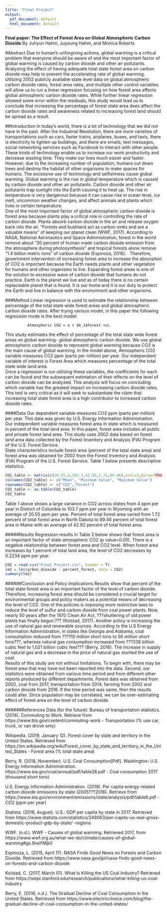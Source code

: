 ```yaml
---
title: "Final Project"
output:
  pdf_document: default
  html_document: default
---
```

**Final paper: The Effect of Forest Area on Global Atmospheric Carbon Dioxide**
By Juhyun Hahm, Juyoung Hahm, and Monica Roberts

#Abstract
  Due to human's unforgiving actions, global warming is a critical problem that everyone should be aware of and the most important factor of global warming is caused by carbon dioxide and other air pollutants. Analyzing the effect of having adequate total state forest area on carbon dioxide may help to prevent the accelerating rate of global warming. Utilizing 2002 publicly available state level data on global atmospheric carbon dioxide rates, forest area rates, and multiple other control variables will allow us to run a linear regression focusing on how forest area affects global atmospheric carbon dioxide rates. While further linear regression showed some error within the residuals, this study would lead us to conclude that increasing the percentage of forest state area does affect the carbon dioxide rates and awareness related to increasing forest land should be spread as a result.  

##Introduction
  In today's world, there is a lot of technology that we did not have in the past. After the Industrial Revolution, there are more varieties of transportations such as cars, faster trains, airplanes, buses, and taxis, there is electricity to lighten up buildings, and there are emails, text messages, social networking services such as Facebook to interact with other people. These kinds of technology enable us to increase our work productivity and decrease wasting time. They make our lives much easier and faster. However, due to the increasing number of population, humans cut down trees and destroy the habitat of other organisms to make spaces for humans. The excessive use of technology and selfishness cause global warming. Global warming is the rise in global temperature which is caused by carbon dioxide and other air pollutants. Carbon dioxide and other air pollutants trap sunlight into the Earth causing it to heat up. The rise in temperature is very dangerous because it can cause rise in ocean level, ice melt, uncommon weather changes, and affect animals and plants which lives in certain temperature.\
  One of the most important factor of global atmospheric carbon dioxide is forest area because plants play a critical role in controlling the rate of carbon dioxide. Plants absorb carbon dioxide in the air and release oxygen back into the air. "Forests and bushland act as carbon sinks and are a valuable means" of keeping our planet clean (WWF, 2017). According to NASA, National Aeronautics and Space Administration, forest in the world remove about "30 percent of human made carbon dioxide emission from the atmosphere during photosynthesis" and tropical forests alone remove "1.4 billion metric tons" of carbon dioxide (Espinoza, 2015). \    Therefore, government intervention of increasing forest area to increase the absorption of CO2 is important because the Earth needs plants and other vegetation for humans and other organisms to live. Expanding forest areas is one of the solution to excessive wave of carbon dioxide that humans do not practice. Earth is the planet we live and as of today there is no certain replaceable planet that is found. It is our home and it is our duty to protect the Earth and live in balance with the environment and other organisms.   

###Method
  Linear regression is used to estimate the relationship between percentage of the total state wide forest areas and global atmospheric carbon dioxide rates. After trying various model, in this paper the following regression mode is the best model:\
              
              Atmospheric CO2 = a + $b_1$Forest +u\
  This study estimates the effect of percentage of the total state wide forest areas on global warming- global atmospheric carbon dioxide. We use global atmospheric carbon dioxide to represent global warming because CO2 is the main cause of global warming. In the model above, Atmospheric CO2 variable measures CO2 ppm (parts per million) per year. Our independent variable of interest is Forest Area which measures percentage of the total state wide land area. \
  Once a regression is run utilizing these variables, the coefficients for each can be found and the subsequent estimation of their effects on the level of carbon dioxide can be analyzed. This analysis will focus on concluding which variable has the greatest impact on increasing carbon dioxide rates. This test is very critical as it will seek to substantiate the claim that increasing total state forest area is a high contributor to increased carbon dioxide rates.

####Data
  Our dependent variable measures CO2 ppm (parts per million) per year. This data was given by U.S. Energy Information Administration. \ 
  Our independent variable measures forest area in state which is measured in percent of the total land area. In this paper, forest area includes all public and private forest land area. This study uses 2002 data based on forest land area data collected by the Forest Inventory and Analysis (FIA) Program of the U.S. Forest Service.\
	State characteristics include forest area (percent of the total state area) and forest area was obtained for 2002 from the Forest Inventory and Analysis (FIA) Program of the U.S. Forest Service. Table 1 below presents descriptive statistics.
	
```r
CO2_table <- matrix(c(20.55,4,103.7,42.92,1.72,89.46),ncol=3,byrow=TRUE)
colnames(CO2_table) <- c("Mean", "Minimum Value", "Maximum Value")
rownames(CO2_table) <- c("CO2","Forest")
CO2_table <- as.table(CO2_table)
CO2_table
```
Table 1 above shows a large variance in CO2 across states from 4 ppm per year in District of Columbia to 103.7 ppm per year in Wyoming with an average of 20.55 ppm per year. Percent of total forest area varied from 1.72 percent of total forest area in North Dakota to 89.46 percent of total forest area in Maine with an average of 42.92 percent of total forest area.

#####Results
Regression results in Table 2 below shows that forest area is an important factor of state atmospheric CO2 (p value<0.05). There is a negative relationship between forest area and CO2 level. When forest area increases by 1 percent of total land area, the level of CO2 decreases by 0.2234 ppm per year. 
```r
CO2 = read.csv("Final Project.csv", header = T)
lm2 = lm(carbon_dioxide ~ percent_forest, data = CO2)
summary(lm2)
```

######Conclusion and Policy Implications
  Results show that percent of the total state forest area is an important factor of the level of carbon dioxide. Therefore, increasing forest area should be considered a crucial target for environmental groups and policy makers as a potential means of decreasing the level of CO2. One of the policies is imposing more restrictive laws to reduce the level of sulfur and carbon dioxide from coal power plants. Now, nearly 50 years after the 1970 Clean Air Act, ???shuttering of old power plants has finally begun.??? (Kolstad, 2017). Another policy is increasing the use of natural gas and renewable sources. According to the U.S Energy Information Administration, in states like Georgia and Alabama, coal consumption reduced from ???110 million short tons to 56 million short tons???, whereas natural gas consumption increased from ???338 billion cubic feet to 1,021 billion cubic feet??? (Berry, 2016). The increase in supply of natural gas and a decrease in the price of natural gas stunted the use of coal. \
  Results of this study are not without limitations. To begin with, there may be forest area that may have not been reported into the data. Second, our statistics were obtained from various time period and from different other reports produced by different departments. Forest data was obtained from 2002, coal from 2017, transportation from 2014, farming from 2002 and carbon dioxide from 2016. If the time period was same, then the results could alter. Since population may be correlated, we can be over-estimating effect of forest area on the level of carbon dioxide.

######References
Data (for the future):
Bureau of transportation statistics. (2014). Commuting to Work. Retrieve from
https://www.bts.gov/content/commuting-work
-   	Transportation (% use car, truck, or van drove only)
 
Wikipedia. (2019, January 12). Forest cover by state and territory in the United States. Retrieved from https://en.wikipedia.org/wiki/Forest_cover_by_state_and_territory_in_the_United_States
-   	Forest area (% total state area)
 
Berry, R. (2018, November). U.S. Coal Consumption[Pdf]. Washington: U.S. Energy
Information Administration.
	     https://www.eia.gov/coal/annual/pdf/table26.pdf
-   	Coal consumption 2017 (thousand short tons)
 
U.S. Energy Information Administration. (2019). Per capita energy-related carbon dioxide
emissions by state (2005???2016). Retrieve from https://www.eia.gov/environment/emissions/state/analysis/pdf/table6.pdf
      -	CO2 (ppm per year)
 
Statista. (2018, August). U.S.: GDP per capita by state in 2017. Retrieved from
https://www.statista.com/statistics/248063/per-capita-us-real-gross-domestic-product-gdp-by-state/
-regions
 
WWF. (n.d.). WWF - Causes of global warming. Retrieved 2017, from
https://www.wwf.org.au/what-we-do/climate/causes-of-global-warming#gs.9neYMjk0
 
Espinoza, L. (2015, April 17). NASA Finds Good News on Forests and Carbon Dioxide.
Retrieved from https://www.nasa.gov/jpl/nasa-finds-good-news-on-forests-and-carbon-dioxide
 
Kolstad, C. (2017, March 01). What Is Killing the US Coal Industry? Retrieved from
https://siepr.stanford.edu/research/publications/what-killing-us-coal-industry
 
Berry, E. (2016, n.d.). The Gradual Decline of Coal Consumption in the United States. Retrieved
from https://www.electricchoice.com/blog/the-gradual-decline-of-coal-consumption-in-the-united-states/
 

